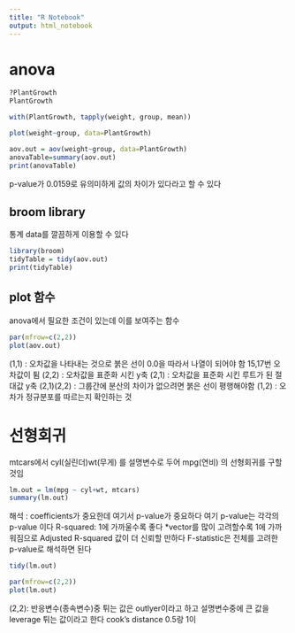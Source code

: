 ```yaml
---
title: "R Notebook"
output: html_notebook
---
```

# anova
```r
?PlantGrowth
PlantGrowth
```

```r
with(PlantGrowth, tapply(weight, group, mean))
```
```r
plot(weight~group, data=PlantGrowth)
```

```r
aov.out = aov(weight~group, data=PlantGrowth)
anovaTable=summary(aov.out)
print(anovaTable)
```
p-value가 0.0159로 유의미하게 값의 차이가 있다라고 할 수 있다

## broom library
통계 data를 깔끔하게 이용할 수 있다
```r
library(broom)
tidyTable = tidy(aov.out)
print(tidyTable)
```
## plot 함수
anova에서 필요한 조건이 있는데 이를 보여주는 함수
```r
par(mfrow=c(2,2))
plot(aov.out)
```
(1,1) : 오차값을 나타내는 것으로 붉은 선이 0.0을 따라서 나열이 되어야 함
15,17번 오차값이 튐
(2,2) : 오차값을 표준화 시킨 y축
(2,1) : 오차값을 표준화 시킨 루트가 된 절대값 y축
(2,1)(2,2) : 그룹간에 분산의 차이가 없으려면 붉은 선이 평행해야함
(1,2) : 오차가 정규분포를 따르는지 확인하는 것


# 선형회귀
mtcars에서 cyl(실린더)wt(무게) 를 설명변수로 두어 mpg(연비) 의 선형회귀를 구할 것임

```r
lm.out = lm(mpg ~ cyl+wt, mtcars)
summary(lm.out)
```
해석 : coefficients가 중요한데 여기서 p-value가 중요하다 여기 p-value는 각각의 p-value 이다
       R-squared: 1에 가까울수록 좋다
        *vector를 많이 고려할수록 1에 가까워짐으로 Adjusted R-squared 값이 더 신뢰할 만하다
       F-statistic은 전체를 고려한 p-value로 해석하면 된다
```r
tidy(lm.out)
```
```r
par(mfrow=c(2,2))
plot(lm.out)

```
(2,2): 반응변수(종속변수)중 튀는 값은 outlyer이라고 하고 설명변수중에 큰 값을 leverage 튀는 값이라고 한다
       cook's distance 0.5랑 1이 












